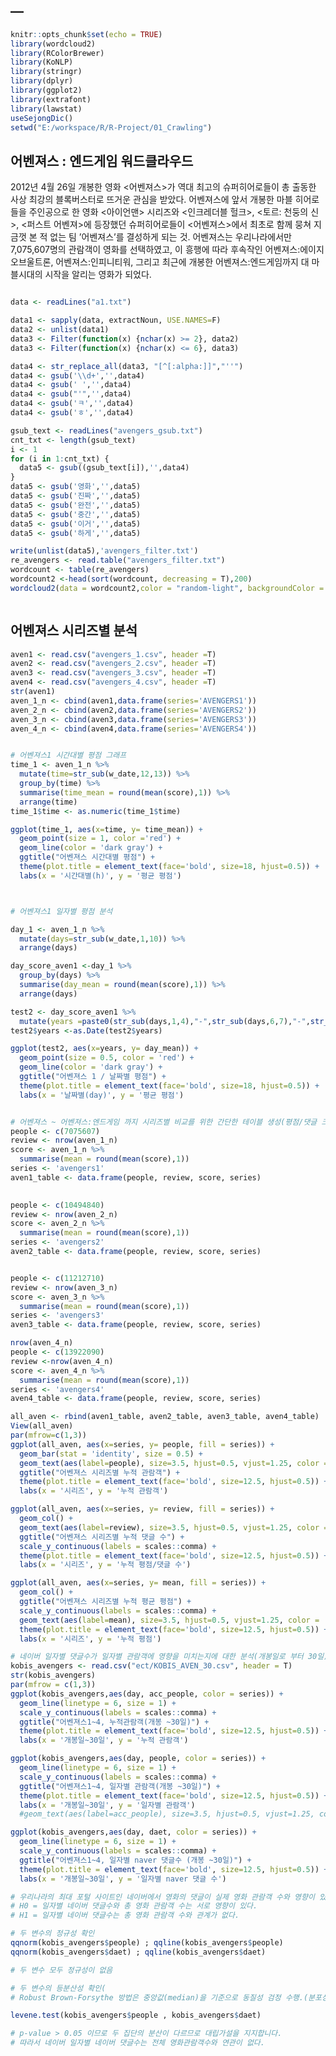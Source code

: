 ---
---

```r
knitr::opts_chunk$set(echo = TRUE)
library(wordcloud2)
library(RColorBrewer)
library(KoNLP)
library(stringr)
library(dplyr)
library(ggplot2)
library(extrafont)
library(lawstat)
useSejongDic()
setwd("E:/workspace/R/R-Project/01_Crawling")
```

## 어벤져스 : 엔드게임 워드클라우드

 2012년 4월 26일 개봉한 영화 <어벤져스>가 역대 최고의 슈퍼히어로들이 총 출동한 사상 최강의 블록버스터로 뜨거운 관심을 받았다. 어벤져스에 앞서 개봉한 마블 히어로들을 주인공으로 한 영화 <아이언맨> 시리즈와 <인크레더블 헐크>, <토르: 천둥의 신>, <퍼스트 어벤져>에 등장했던 슈퍼히어로들이 <어벤져스>에서 최초로 함께 뭉쳐 지금껏 본 적 없는 팀 ‘어벤져스’를 결성하게 되는 것. 어벤져스는 우리나라에서만 7,075,607명의 관람객이 영화를 선택하였고, 이 흥행에 따라 후속작인 어벤져스:에이지오브울트론, 어벤져스:인피니티워, 그리고 최근에 개봉한 어벤져스:엔드게임까지 대 마블시대의 시작을 알리는 영화가 되었다.


```r
```


```r
data <- readLines("a1.txt")

data1 <- sapply(data, extractNoun, USE.NAMES=F)
data2 <- unlist(data1)
data3 <- Filter(function(x) {nchar(x) >= 2}, data2)
data3 <- Filter(function(x) {nchar(x) <= 6}, data3)

data4 <- str_replace_all(data3, "[^[:alpha:]]","''")
data4 <- gsub('\\d+','',data4)
data4 <- gsub(' ','',data4)
data4 <- gsub("'",'',data4)
data4 <- gsub('ㅋ','',data4)
data4 <- gsub('ㅎ','',data4)

gsub_text <- readLines("avengers_gsub.txt")
cnt_txt <- length(gsub_text)
i <- 1
for (i in 1:cnt_txt) {
  data5 <- gsub((gsub_text[i]),'',data4)
}
data5 <- gsub('영화','',data5)
data5 <- gsub('진짜','',data5)
data5 <- gsub('완전','',data5)
data5 <- gsub('중간','',data5)
data5 <- gsub('이거','',data5)
data5 <- gsub('하게','',data5)

write(unlist(data5),'avengers_filter.txt')
re_avengers <- read.table("avengers_filter.txt")
wordcount <- table(re_avengers)
wordcount2 <-head(sort(wordcount, decreasing = T),200)
wordcloud2(data = wordcount2,color = "random-light", backgroundColor = "grey")
```


```r
```


## 어벤져스 시리즈별 분석 


```r
aven1 <- read.csv("avengers_1.csv", header =T)
aven2 <- read.csv("avengers_2.csv", header =T)
aven3 <- read.csv("avengers_3.csv", header =T)
aven4 <- read.csv("avengers_4.csv", header =T)
str(aven1)
aven_1_n <- cbind(aven1,data.frame(series='AVENGERS1'))
aven_2_n <- cbind(aven2,data.frame(series='AVENGERS2'))
aven_3_n <- cbind(aven3,data.frame(series='AVENGERS3'))
aven_4_n <- cbind(aven4,data.frame(series='AVENGERS4'))


# 어벤져스1 시간대별 평점 그래프 
time_1 <- aven_1_n %>%
  mutate(time=str_sub(w_date,12,13)) %>%
  group_by(time) %>%
  summarise(time_mean = round(mean(score),1)) %>%
  arrange(time)
time_1$time <- as.numeric(time_1$time)

ggplot(time_1, aes(x=time, y= time_mean)) +
  geom_point(size = 1, color ='red') + 
  geom_line(color = 'dark gray') +
  ggtitle("어벤져스 시간대별 평점") +
  theme(plot.title = element_text(face='bold', size=18, hjust=0.5)) +
  labs(x = '시간대별(h)', y = '평균 평점') 



# 어벤져스1 일자별 평점 분석

day_1 <- aven_1_n %>%
  mutate(days=str_sub(w_date,1,10)) %>%
  arrange(days)

day_score_aven1 <-day_1 %>%
  group_by(days) %>%
  summarise(day_mean = round(mean(score),1)) %>%
  arrange(days)

test2 <- day_score_aven1 %>%
  mutate(years =paste0(str_sub(days,1,4),"-",str_sub(days,6,7),"-",str_sub(days,9,10)))
test2$years <-as.Date(test2$years)

ggplot(test2, aes(x=years, y= day_mean)) +
  geom_point(size = 0.5, color = 'red') +
  geom_line(color = 'dark gray') +
  ggtitle("어벤져스 1 / 날짜별 평점") +
  theme(plot.title = element_text(face='bold', size=18, hjust=0.5)) +
  labs(x = '날짜별(day)', y = '평균 평점') 


# 어벤져스 ~ 어벤져스:엔드게임 까지 시리즈별 비교를 위한 간단한 테이블 생성(평점/댓글 크롤링 데이터 사용)
people <- c(7075607)
review <- nrow(aven_1_n)
score <- aven_1_n %>%
  summarise(mean = round(mean(score),1))
series <- 'avengers1'
aven1_table <- data.frame(people, review, score, series)
 

people <- c(10494840)
review <- nrow(aven_2_n)
score <- aven_2_n %>%
  summarise(mean = round(mean(score),1))
series <- 'avengers2'
aven2_table <- data.frame(people, review, score, series)


people <- c(11212710)
review <- nrow(aven_3_n)
score <- aven_3_n %>%
  summarise(mean = round(mean(score),1))
series <- 'avengers3'
aven3_table <- data.frame(people, review, score, series)

nrow(aven_4_n)
people <- c(13922090)
review <-nrow(aven_4_n)
score <- aven_4_n %>%
  summarise(mean = round(mean(score),1))
series <- 'avengers4'
aven4_table <- data.frame(people, review, score, series)

all_aven <- rbind(aven1_table, aven2_table, aven3_table, aven4_table)
View(all_aven)
par(mfrow=c(1,3))
ggplot(all_aven, aes(x=series, y= people, fill = series)) +
  geom_bar(stat = 'identity', size = 0.5) +
  geom_text(aes(label=people), size=3.5, hjust=0.5, vjust=1.25, color = '#FFFFFF') +
  ggtitle("어벤져스 시리즈별 누적 관람객") +
  theme(plot.title = element_text(face='bold', size=12.5, hjust=0.5)) +
  labs(x = '시리즈', y = '누적 관람객') 

ggplot(all_aven, aes(x=series, y= review, fill = series)) +
  geom_col() + 
  geom_text(aes(label=review), size=3.5, hjust=0.5, vjust=1.25, color = '#FFFFFF') +
  ggtitle("어벤져스 시리즈별 누적 댓글 수") +
  scale_y_continuous(labels = scales::comma) +
  theme(plot.title = element_text(face='bold', size=12.5, hjust=0.5)) +
  labs(x = '시리즈', y = '누적 평점/댓글 수') 

ggplot(all_aven, aes(x=series, y= mean, fill = series)) +
  geom_col() +
  ggtitle("어벤져스 시리즈별 누적 평균 평점") +
  scale_y_continuous(labels = scales::comma) +
  geom_text(aes(label=mean), size=3.5, hjust=0.5, vjust=1.25, color = '#FFFFFF') +
  theme(plot.title = element_text(face='bold', size=12.5, hjust=0.5)) +
  labs(x = '시리즈', y = '누적 평점') 

```


```r
# 네이버 일자별 댓글수가 일자별 관람객에 영향을 미치는지에 대한 분석(개봉일로 부터 30일)
kobis_avengers <- read.csv("ect/KOBIS_AVEN_30.csv", header = T)
str(kobis_avengers)
par(mfrow = c(1,3))
ggplot(kobis_avengers,aes(day, acc_people, color = series)) +
  geom_line(linetype = 6, size = 1) +
  scale_y_continuous(labels = scales::comma) +
  ggtitle("어벤져스1~4, 누적관람객(개봉 ~30일)") +
  theme(plot.title = element_text(face='bold', size=12.5, hjust=0.5)) +
  labs(x = '개봉일~30일', y = '누적 관람객') 

ggplot(kobis_avengers,aes(day, people, color = series)) +
  geom_line(linetype = 6, size = 1) +
  scale_y_continuous(labels = scales::comma) +
  ggtitle("어벤져스1~4, 일자별 관람객(개봉 ~30일)") +
  theme(plot.title = element_text(face='bold', size=12.5, hjust=0.5)) +
  labs(x = '개봉일~30일', y = '일자별 관람객') 
  #geom_text(aes(label=acc_people), size=3.5, hjust=0.5, vjust=1.25, color = 'gray') 

ggplot(kobis_avengers,aes(day, daet, color = series)) +
  geom_line(linetype = 6, size = 1) +
  scale_y_continuous(labels = scales::comma) +
  ggtitle("어벤져스1~4, 일자별 naver 댓글수 (개봉 ~30일)") +
  theme(plot.title = element_text(face='bold', size=12.5, hjust=0.5)) +
  labs(x = '개봉일~30일', y = '일자별 naver 댓글 수') 

```


```r
# 우리나라의 최대 포털 사이트인 네이버에서 영화의 댓글이 실제 영화 관람객 수와 영향이 있는가?
# H0 = 일자별 네이버 댓글수와 총 영화 관람객 수는 서로 영향이 있다. 
# H1 = 일자별 네이버 댓글수는 총 영화 관람객 수와 관계가 없다.

# 두 변수의 정규성 확인
qqnorm(kobis_avengers$people) ; qqline(kobis_avengers$people)
qqnorm(kobis_avengers$daet) ; qqline(kobis_avengers$daet)

# 두 변수 모두 정규성이 없음

# 두 변수의 등분산성 확인(
# Robust Brown-Forsythe 방법은 중앙값(median)을 기준으로 동질성 검정 수행.(분포상 평균값이 집단을 대표하지 못한다고 판단되는 경우)

levene.test(kobis_avengers$people , kobis_avengers$daet)

# p-value > 0.05 이므로 두 집단의 분산이 다르므로 대립가설을 지지합니다.
# 따라서 네이버 일자별 네이버 댓글수는 전체 영화관람객수와 연관이 없다.
```



